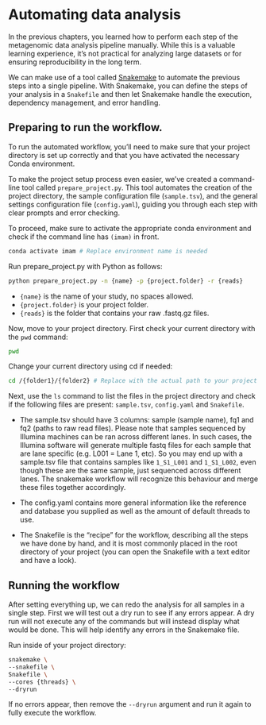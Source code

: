 # Automating data analysis

In the previous chapters, you learned how to perform each step of the metagenomic data analysis pipeline manually. While this is a valuable learning experience, it's not practical for analyzing large datasets or for ensuring reproducibility in the long term.

We can make use of a tool called [Snakemake](https://snakemake.readthedocs.io/en/stable/) to automate the previous steps into a single pipeline. With Snakemake, you can define the steps of your analysis in a `Snakefile` and then let Snakemake handle the execution, dependency management, and error handling.

## Preparing to run the workflow.

To run the automated workflow, you'll need to make sure that your project directory is set up correctly and that you have activated the necessary Conda environment.

To make the project setup process even easier, we've created a command-line tool called `prepare_project.py`. This tool automates the creation of the project directory, the sample configuration file (`sample.tsv`), and the general settings configuration file (`config.yaml`), guiding you through each step with clear prompts and error checking.

To proceed, make sure to activate the appropriate conda environment and check if the command line has `(imam)` in front.

``` bash
conda activate imam # Replace environment name is needed
```

Run prepare_project.py with Python as follows:

``` bash
python prepare_project.py -n {name} -p {project.folder} -r {reads}
```

-   `{name}` is the name of your study, no spaces allowed.
-   `{project.folder}` is your project folder.
-   `{reads}` is the folder that contains your raw .fastq.gz files.

Now, move to your project directory. First check your current directory with the `pwd` command:

``` bash
pwd
```

Change your current directory using cd if needed:

``` bash
cd /{folder1}/{folder2} # Replace with the actual path to your project directory
```

Next, use the `ls` command to list the files in the project directory and check if the following files are present: `sample.tsv`, `config.yaml` and `Snakefile`.

-   The sample.tsv should have 3 columns: sample (sample name), fq1 and fq2 (paths to raw read files). Please note that samples sequenced by Illumina machines can be ran across different lanes. In such cases, the Illumina software will generate multiple fastq files for each sample that are lane specific (e.g. L001 = Lane 1, etc). So you may end up with a sample.tsv file that contains samples like `1_S1_L001` and `1_S1_L002`, even though these are the same sample, just sequenced across different lanes. The snakemake workflow will recognize this behaviour and merge these files together accordingly.

-   The config.yaml contains more general information like the reference and database you supplied as well as the amount of default threads to use.

-   The Snakefile is the "recipe" for the workflow, describing all the steps we have done by hand, and it is most commonly placed in the root directory of your project (you can open the Snakefile with a text editor and have a look).

## Running the workflow

After setting everything up, we can redo the analysis for all samples in a single step. First we will test out a dry run to see if any errors appear. A dry run will not execute any of the commands but will instead display what would be done. This will help identify any errors in the Snakemake file.

Run inside of your project directory:

``` bash
snakemake \
--snakefile \
Snakefile \
--cores {threads} \
--dryrun
```

If no errors appear, then remove the `--dryrun` argument and run it again to fully execute the workflow.
